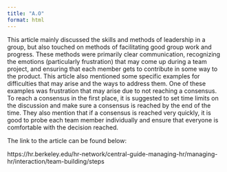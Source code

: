 ```yaml
---
title: "A.O"
format: html
---
```


This article mainly discussed the skills and methods of leadership in a group, but also touched on methods of facilitating good group work and progress. These methods were primarily clear communication, recognizing the emotions (particularly frustration) that may come up during a team project, and ensuring that each member gets to contribute in some way to the product. This article also mentioned some specific examples for difficulties that may arise and the ways to address them. One of these examples was frustration that may arise due to not reaching a consensus. To reach a consensus in the first place, it is suggested to set time limits on the discussion and make sure a consensus is reached by the end of the time. They also mention that if a consensus is reached very quickly, it is good to probe each team member individually and ensure that everyone is comfortable with the decision reached. 


The link to the article can be found below:

https://hr.berkeley.edu/hr-network/central-guide-managing-hr/managing-hr/interaction/team-building/steps
